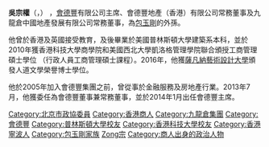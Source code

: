 {{BLP unsourced|time=2021-02-23T13:47:33+00:00}}
{{Infobox officeholder
| name = 吳宗權
| native_name = Douglas Woo Chun-kuen
| native_name_lang = en
| honorific-suffix = [[銅紫荊星章|BBS]] [[太平紳士|JP]]
| image =
| caption =
| birth_date = {{birth year and age|1978}}
| 国籍       = {{CNHK}}
| occupation = 會德豐有限公司主席
| parents = 父：[[吳光正|吳光正]]<br>母：[[包陪容|包陪容]]
}}
'''吳宗權'''{{BBS}}{{JP}}（{{lang-en|Douglas Woo Chun-kuen}}，{{bd|1978年||||}}） ，[[會德豐|會德豐]]有限公司主席、會德豐地產（香港）有限公司常務董事及九龍倉中國地產發展有限公司常務董事，為[[包玉剛|包玉剛]]的外孫。

他曾於香港及英國接受教育，及後畢業於美國普林斯頓大學建築系本科，並於2010年獲香港科技大學商學院和美國西北大學凱洛格管理學院聯合頒授工商管理碩士學位 （行政人員工商管理碩士課程）。2016年，他獲[[萨凡纳艺术设计学院|薩凡納藝術設計大學]]頒發人道文學榮譽博士學位。

他於2005年加入會德豐集團之前，曾從事於金融服務及房地產行業。2013年7月，他獲委任為會德豐董事兼常務董事，並於2014年1月出任會德豐主席。

{{九龍倉集團/會德豐}}

{{DEFAULTSORT:Ng吳}}
[[Category:北京市政協委員|Category:北京市政協委員]]
[[Category:香港商人|Category:香港商人]]
[[Category:九龍倉集團|Category:九龍倉集團]]
[[Category:會德豐|Category:會德豐]]
[[Category:普林斯頓大學校友|Category:普林斯頓大學校友]]
[[Category:香港科技大學校友|Category:香港科技大學校友]]
[[Category:香港寧波人|Category:香港寧波人]]
[[Category:包玉剛家族|Category:包玉剛家族]]
[[Category:吳姓|Zong宗]]
[[Category:商人出身的政治人物|Category:商人出身的政治人物]]